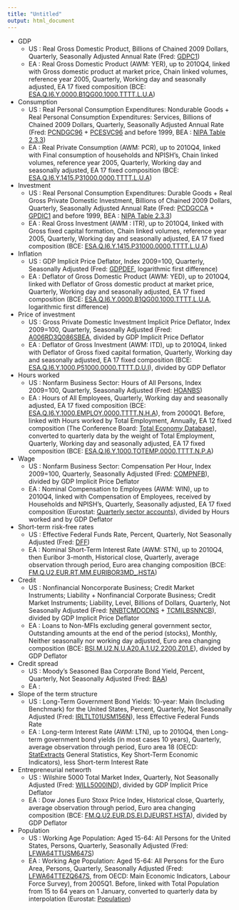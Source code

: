 ```yaml
---
title: "Untitled"
output: html_document
---
```


  * GDP  
    * US : Real Gross Domestic Product, Billions of Chained 2009 Dollars, Quarterly, Seasonally Adjusted Annual Rate (Fred: [GDPC1](http://research.stlouisfed.org/fred2/series/GDPC1))  
    * EA : Real Gross Domestic Product (AWM: YER), up to 2010Q4, linked with Gross domestic product at market price, Chain linked volumes, reference year 2005, Quarterly, Working day and seasonally adjusted, EA 17 fixed composition (BCE: [ESA.Q.I6.Y.0000.B1QG00.1000.TTTT.L.U.A](http://sdw.ecb.europa.eu/quickview.do?SERIES_KEY=119.ESA.Q.I6.Y.0000.B1QG00.1000.TTTT.L.U.A))  
  * Consumption  
    * US : Real Personal Consumption Expenditures: Nondurable Goods + Real Personal Consumption Expenditures: Services, Billions of Chained 2009 Dollars, Quarterly, Seasonally Adjusted Annual Rate (Fred: [PCNDGC96](http://research.stlouisfed.org/fred2/series/PCNDGC96) + [PCESVC96](http://research.stlouisfed.org/fred2/series/PCESVC96) and before 1999, BEA : [NIPA Table 2.3.3](http://www.bea.gov/iTable/iTable.cfm?ReqID=9&step=1#reqid=9&step=1&isuri=1))  
    * EA : Real Private Consumption (AWM: PCR), up to 2010Q4, linked with Final consumption of households and NPISH's, Chain linked volumes, reference year 2005, Quarterly, Working day and seasonally adjusted, EA 17 fixed composition (BCE: [ESA.Q.I6.Y.1415.P31000.0000.TTTT.L.U.A](http://sdw.ecb.europa.eu/quickview.do?SERIES_KEY=119.ESA.Q.I6.Y.1415.P31000.0000.TTTT.L.U.A))   
  * Investment  
    * US : Real Personal Consumption Expenditures: Durable Goods + Real Gross Private Domestic Investment, Billions of Chained 2009 Dollars, Quarterly, Seasonally Adjusted Annual Rate (Fred: [PCDGCCA](http://research.stlouisfed.org/fred2/series/PCDGCCA) + [GPDIC1](http://research.stlouisfed.org/fred2/series/GPDIC1) and before 1999, BEA : [NIPA Table 2.3.3](http://www.bea.gov/iTable/iTable.cfm?ReqID=9&step=1#reqid=9&step=1&isuri=1))  
    * EA :  Real Gross Investment (AWM : ITR), up to 2010Q4, linked with Gross fixed capital formation, Chain linked volumes, reference year 2005, Quarterly, Working day and seasonally adjusted, EA 17 fixed composition (BCE: [ESA.Q.I6.Y.1415.P31000.0000.TTTT.L.U.A](http://sdw.ecb.europa.eu/quickview.do?SERIES_KEY=119.ESA.Q.I6.Y.1000.P51000.0000.TTTT.L.U.A))  
  * Inflation  
    * US : GDP Implicit Price Deflator, Index 2009=100, Quarterly, Seasonally Adjusted (Fred: [GDPDEF](http://research.stlouisfed.org/fred2/series/GDPDEF), logarithmic first difference)  
    * EA : Deflator of Gross Domestic Product (AWM: YED), up to 2010Q4, linked with Deflator of Gross domestic product at market price, Quarterly, Working day and seasonally adjusted, EA 17 fixed composition (BCE: [ESA.Q.I6.Y.0000.B1QG00.1000.TTTT.L.U.A](http://sdw.ecb.europa.eu/quickview.do?SERIES_KEY=119.ESA.Q.I6.Y.0000.B1QG00.1000.TTTT.D.U.I), logarithmic first difference)   
  * Price of investment  
    * US : Gross Private Domestic Investment Implicit Price Deflator, Index 2009=100, Quarterly, Seasonally Adjusted (Fred: [A006RD3Q086SBEA](http://research.stlouisfed.org/fred2/series/A006RD3Q086SBEA), divided by GDP Implicit Price Deflator  
    * EA : Deflator of Gross Investment (AWM: ITD), up to 2010Q4, linked with Deflator of Gross fixed capital formation, Quarterly, Working day and seasonally adjusted, EA 17 fixed composition (BCE: [ESA.Q.I6.Y.1000.P51000.0000.TTTT.D.U.I](http://sdw.ecb.europa.eu/quickview.do?SERIES_KEY=119.ESA.Q.I6.Y.1000.P51000.0000.TTTT.D.U.I)), divided by GDP Deflator  
  * Hours worked  
    * US : Nonfarm Business Sector: Hours of All Persons, Index 2009=100, Quarterly, Seasonally Adjusted (Fred: [HOANBS](http://research.stlouisfed.org/fred2/series/HOANBS))  
    * EA : Hours of All Employees, Quarterly, Working day and seasonally adjusted, EA 17 fixed composition (BCE: [ESA.Q.I6.Y.1000.EMPLOY.0000.TTTT.N.H.A](http://sdw.ecb.europa.eu/quickview.do?SERIES_KEY=119.ESA.Q.I6.Y.1000.EMPLOY.0000.TTTT.N.H.A)), from 2000Q1. Before, linked with Hours worked by Total Employment, Annually, EA 12 fixed composition (The Conference Board: [Total Economy Database](http://www.conference-board.org/data/economydatabase/)), converted to quarterly data by the weight of Total Employment, Quarterly, Working day and seasonally adjusted, EA 17 fixed composition (BCE: [ESA.Q.I6.Y.1000.TOTEMP.0000.TTTT.N.P.A](http://sdw.ecb.europa.eu/quickview.do?SERIES_KEY=119.ESA.Q.I6.Y.1000.TOTEMP.0000.TTTT.N.P.A))   
  * Wage  
    * US : Nonfarm Business Sector: Compensation Per Hour, Index 2009=100, Quarterly, Seasonally Adjusted (Fred: [COMPNFB](http://research.stlouisfed.org/fred2/series/COMPNFB)), divided by GDP Implicit Price Deflator  
    * EA : Nominal Compensation to Employees (AWM: WIN), up to 2010Q4, linked with Compensation of Employees, received by Households and NPISH's, Quarterly, Seasonally adjusted, EA 17 fixed composition (Eurostat: [Quarterly sector accounts](http://appsso.eurostat.ec.europa.eu/nui/show.do?dataset=nasq_nf_tr&lang=en)), divided by Hours worked and by GDP Deflator  
  * Short-term risk-free rates  
    * US : Effective Federal Funds Rate, Percent, Quarterly, Not Seasonally Adjusted (Fred: [DFF](http://research.stlouisfed.org/fred2/series/DFF))   
    * EA : Nominal Short-Term Interest Rate (AWM: STN), up to 2010Q4, then Euribor 3-month, Historical close, Quarterly, average observation through period, Euro area changing composition (BCE: [FM.Q.U2.EUR.RT.MM.EURIBOR3MD_.HSTA](http://sdw.ecb.europa.eu/quickview.do?SERIES_KEY=143.FM.Q.U2.EUR.RT.MM.EURIBOR3MD_.HSTA))  
  * Credit  
    * US : Nonfinancial Noncorporate Business; Credit Market Instruments; Liability + Nonfinancial Corporate Business; Credit Market Instruments; Liability, Level, Billions of Dollars, Quarterly, Not Seasonally Adjusted (Fred: [NNBTCMDODNS](http://research.stlouisfed.org/fred2/series/NNBTCMDODNS) + [TCMILBSNNCB](http://research.stlouisfed.org/fred2/series/TCMILBSNNCB)), divided by GDP Implicit Price Deflator  
    * EA : Loans to Non-MFIs excluding general government sector, Outstanding amounts at the end of the period (stocks), Monthly, Neither seasonally nor working day adjusted, Euro area changing composition (BCE: [BSI.M.U2.N.U.A20.A.1.U2.2200.Z01.E](http://sdw.ecb.europa.eu/quickview.do?SERIES_KEY=117.BSI.M.U2.N.U.A20.A.1.U2.2200.Z01.E)), divided by GDP Deflator  
  * Credit spread  
    * US : Moody's Seasoned Baa Corporate Bond Yield, Percent, Quarterly, Not Seasonally Adjusted (Fred: [BAA](http://research.stlouisfed.org/fred2/series/BAA))  
    * EA :  
  * Slope of the term structure  
    * US : Long-Term Government Bond Yields: 10-year: Main (Including Benchmark) for the United States, Percent, Quarterly, Not Seasonally Adjusted (Fred: [IRLTLT01USM156N](http://research.stlouisfed.org/fred2/series/IRLTLT01USM156N)), less Effective Federal Funds Rate  
    * EA : Long-term Interest Rate (AWM: LTN), up to 2010Q4, then Long-term government bond yields (in most cases 10 years), Quarterly, average observation through period, Euro area 18 (OECD: [StatExtracts](http://stats.oecd.org/) General Statistics, Key Short-Term Economic Indicators), less Short-term Interest Rate  
  * Entrepreneurial networth  
    * US : Wilshire 5000 Total Market Index, Quarterly, Not Seasonally Adjusted (Fred: [WILL5000IND](http://research.stlouisfed.org/fred2/series/WILL5000IND)), divided by GDP Implicit Price Deflator  
    * EA : Dow Jones Euro Stoxx Price Index, Historical close, Quarterly, average observation through period, Euro area changing composition (BCE: [FM.Q.U2.EUR.DS.EI.DJEURST.HSTA](http://sdw.ecb.europa.eu/quickview.do?SERIES_KEY=143.FM.Q.U2.EUR.DS.EI.DJEURST.HSTA)), divided by GDP Deflator   
  * Population  
    * US : Working Age Population: Aged 15-64: All Persons for the United States, Persons, Quarterly, Seasonally Adjusted (Fred: [LFWA64TTUSM647S](http://research.stlouisfed.org/fred2/series/LFWA64TTUSM647S))  
    * EA : Working Age Population: Aged 15-64: All Persons for the Euro Area, Persons, Quarterly, Seasonally Adjusted (Fred: [LFWA64TTEZQ647S](http://research.stlouisfed.org/fred2/series/LFWA64TTEZQ647S), from OECD: Main Economic Indicators, Labour Force Survey), from 2005Q1. Before, linked with Total Population from 15 to 64 years on 1 January, converted to quarterly data by interpolation (Eurostat: [Population](http://appsso.eurostat.ec.europa.eu/nui/show.do?dataset=demo_pjanbroad&lang=en))
